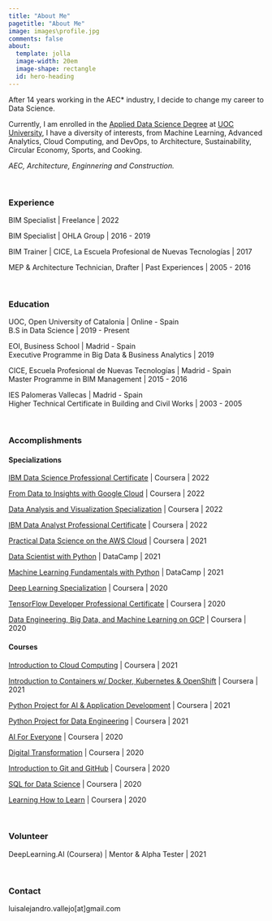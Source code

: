 ```yaml
---
title: "About Me"
pagetitle: "About Me"
image: images\profile.jpg
comments: false
about:
  template: jolla
  image-width: 20em
  image-shape: rectangle
  id: hero-heading
---
```

::: {#hero-heading}

After 14 years working in the AEC* industry, I decide to change my career to Data Science.

Currently, I am enrolled in the [Applied Data Science Degree](https://estudios.uoc.edu/es/grados/data-science/presentacion) at [UOC University](https://www.uoc.edu/portal/es/index.html), I have a diversity of interests, from Machine Learning, Advanced Analytics, Cloud Computing, and DevOps, to Architecture, Sustainability, Circular Economy, Sports, and Cooking.

*AEC, Architecture, Enginnering and Construction.*

\

### Experience

BIM Specialist | Freelance | 2022

BIM Specialist | OHLA Group | 2016 - 2019

BIM Trainer | CICE, La Escuela Profesional de Nuevas Tecnologías | 2017

MEP & Architecture Technician, Drafter | Past Experiences | 2005 - 2016

\

### Education

UOC, Open University of Catalonia | Online - Spain
\
B.S in Data Science | 2019 - Present

EOI, Business School | Madrid - Spain
\
Executive Programme in Big Data & Business Analytics | 2019

CICE, Escuela Profesional de Nuevas Tecnologías | Madrid - Spain
\
Master Programme in BIM Management | 2015 - 2016

IES Palomeras Vallecas | Madrid - Spain
\
Higher Technical Certificate in Building and Civil Works | 2003 - 2005

\

### Accomplishments

#### Specializations

[IBM Data Science Professional Certificate](https://www.coursera.org/account/accomplishments/professional-cert/NF5R8W5J9MDE) | Coursera | 2022

[From Data to Insights with Google Cloud](https://www.coursera.org/account/accomplishments/specialization/GPMLSXD4W447) | Coursera | 2022

[Data Analysis and Visualization Specialization](https://www.coursera.org/account/accomplishments/specialization/RL4JE3Q38T8G) | Coursera | 2022

[IBM Data Analyst Professional Certificate](https://www.coursera.org/professional-certificates/ibm-data-analyst) | Coursera | 2022

[Practical Data Science on the AWS Cloud](https://www.coursera.org/account/accomplishments/specialization/ZH9SX5STF5FW) | Coursera | 2021

[Data Scientist with Python](https://www.datacamp.com/statement-of-accomplishment/track/6fbb7f0e9e5f7bc68194ed4f49a37e6ff0d4b8dc) | DataCamp | 2021

[Machine Learning Fundamentals with Python](https://www.datacamp.com/statement-of-accomplishment/track/2b1fceb9871f361ce404935426d935a4d4d48225) | DataCamp | 2021

[Deep Learning Specialization](https://www.coursera.org/account/accomplishments/specialization/7598QNCVJ9UJ) | Coursera | 2020

[TensorFlow Developer Professional Certificate](https://www.coursera.org/account/accomplishments/professional-cert/6Z2GJRDKFGKT) | Coursera | 2020

[Data Engineering, Big Data, and Machine Learning on GCP](https://www.coursera.org/account/accomplishments/specialization/3BSQDJAWHYWP) | Coursera | 2020

#### Courses

[Introduction to Cloud Computing](https://www.coursera.org/account/accomplishments/verify/S9K2UK6SSFKZ) | Coursera | 2021

[Introduction to Containers w/ Docker, Kubernetes & OpenShift](https://www.coursera.org/account/accomplishments/verify/HNPTJQQ7D5ZF) | Coursera | 2021

[Python Project for AI & Application Development](https://www.coursera.org/account/accomplishments/verify/HVUZ94CTFST7) | Coursera | 2021

[Python Project for Data Engineering](https://www.coursera.org/account/accomplishments/verify/2KAXT5EJLRYV) | Coursera | 2021

[AI For Everyone](https://www.coursera.org/account/accomplishments/verify/GV54LFQP8DSG) | Coursera | 2020

[Digital Transformation](https://www.coursera.org/account/accomplishments/verify/GKY9UXJZQ26D) | Coursera | 2020

[Introduction to Git and GitHub](https://www.coursera.org/account/accomplishments/verify/EW4ES2Q97KVB) | Coursera | 2020

[SQL for Data Science](https://www.coursera.org/account/accomplishments/verify/7G6QQUMZFRY7) | Coursera | 2020

[Learning How to Learn](https://www.coursera.org/account/accomplishments/verify/DSVUBU4DRCNX) | Coursera | 2020

\

### Volunteer

DeepLearning.AI (Coursera) | Mentor & Alpha Tester | 2021

\

### Contact

luisalejandro.vallejo[at]gmail.com

:::